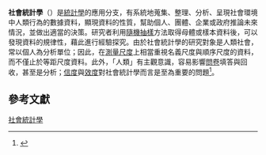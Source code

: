 '''社會統計學'''（{{lang|en|social statistics}}）是[[統計學|統計學]]的應用分支，有系統地蒐集、整理、分析、呈現社會環境中人類行為的數據資料，顯現資料的性質，幫助個人、團體、企業或政府推論未來情況，並做出適當的決策。研究者利用[[隨機抽樣|隨機抽樣]]方法取得母體或樣本資料後，可以發現資料的規律性，藉此進行經驗探究。由於社會統計學的研究對象是人類社會，常以個人為分析單位；因此，在[[測量尺度|測量尺度]]上相當重視名義尺度與順序尺度的資料，而不僅止於等距尺度資料。此外，「人類」有主觀意識，容易影響[[問卷|問卷]]填答與回收，甚至是分析；[[信度|信度]]與[[效度|效度]]對社會統計學而言是至為重要的問題<ref name="raftery">{{Cite journal|author=Raftery, Adrian E.|title=Statistics in Sociology, 1950-2000: A Selective Review|journal=''Sociological Methodology''|volume=31|pages=1-45|year=2001|location=Washington, DC|publisher=American Sociological Association|language=en|url=https://www.stat.washington.edu/~raftery/Research/PDF/socmeth2001.pdf|format=pdf|accessdate=2015-01-10|archive-date=2016-03-04|archive-url=https://web.archive.org/web/20160304212735/https://www.stat.washington.edu/~raftery/Research/PDF/socmeth2001.pdf|dead-url=no}}</ref>。

== 參考文獻 ==
{{reflist}}

{{statistics}}
{{Social surveys}}
{{可视化}}
{{Authority control}}
[[Category:社會統計學|]]